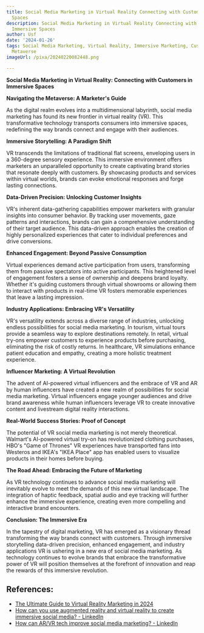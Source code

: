 ```yaml
---
title: Social Media Marketing in Virtual Reality Connecting with Customers in Immersive
  Spaces
description: Social Media Marketing in Virtual Reality Connecting with Customers in
  Immersive Spaces
author: Usf
date: '2024-01-26'
tags: Social Media Marketing, Virtual Reality, Immersive Marketing, Customer Engagement,
  Metaverse
imageUrl: /pixa/20240220082448.png

---
```

**Social Media Marketing in  Virtual Reality:  Connecting with Customers in Immersive Spaces**

**Navigating the Metaverse: A Marketer's Guide**

As the digital realm evolves into a multidimensional labyrinth, social media marketing has found its new frontier in virtual reality (VR). This transformative technology transports consumers into immersive spaces, redefining the way brands connect and engage with their audiences.

**Immersive Storytelling: A Paradigm Shift**

VR transcends the limitations of traditional flat screens, enveloping  users in  a 360-degree sensory experience. This immersive environment offers marketers an unparalleled opportunity to create  captivating brand stories that resonate deeply with customers. By showcasing products  and services within virtual worlds,  brands can evoke emotional responses  and forge lasting connections.

**Data-Driven Precision: Unlocking Customer Insights**

VR's  inherent data-gathering capabilities  empower marketers with granular  insights into consumer behavior. By tracking user movements, gaze patterns and interactions, brands can gain a comprehensive understanding of their target audience. This data-driven approach enables the creation of highly personalized experiences that cater to  individual preferences and drive conversions.

**Enhanced Engagement: Beyond Passive Consumption**

Virtual experiences demand active participation from users, transforming them from passive spectators  into active participants. This heightened level of engagement fosters a sense of ownership  and deepens brand loyalty. Whether it's guiding customers through virtual showrooms or allowing them to  interact with products in real-time VR fosters  memorable experiences  that leave a lasting impression.

**Industry Applications: Embracing  VR's Versatility**

VR's versatility extends across a diverse range of industries, unlocking endless possibilities for social  media  marketing. In tourism, virtual tours provide a seamless way to explore destinations remotely. In retail, virtual try-ons  empower customers to experience products before purchasing, eliminating the risk of costly returns. In healthcare, VR simulations enhance patient education and  empathy, creating a more holistic  treatment experience.

**Influencer Marketing: A  Virtual Revolution**

The advent of  AI-powered virtual influencers and the  embrace of VR and  AR by human influencers have created a new  realm of  possibilities for social media marketing. Virtual influencers engage younger audiences and drive brand awareness while human influencers leverage VR  to create innovative content  and livestream digital reality interactions.

**Real-World Success Stories: Proof of  Concept**

The potential of VR social media marketing  is not merely theoretical. Walmart's AI-powered virtual try-on has  revolutionized clothing purchases, HBO's "Game of Thrones" VR experiences  have transported fans  into Westeros and IKEA's "IKEA Place" app has  enabled users to visualize products  in their homes before buying.

**The Road Ahead: Embracing the Future of Marketing**

As VR  technology continues  to  advance social media marketing will inevitably  evolve to meet the demands of this new virtual landscape. The integration of haptic feedback, spatial audio and eye tracking will further enhance the immersive experience, creating even more  compelling and interactive brand  encounters.

**Conclusion: The Immersive Era**

In the tapestry of digital marketing, VR has  emerged as a visionary thread transforming the way brands connect with customers. Through immersive storytelling data-driven precision, enhanced engagement, and industry applications VR is ushering in a new era  of social media  marketing.  As technology continues to evolve brands that embrace the transformative power of VR will position themselves at  the  forefront of innovation and reap the rewards of this immersive revolution.

## References:
- [The Ultimate Guide to Virtual Reality Marketing in 2024](https://influencermarketinghub.com/virtual-reality-marketing/)
- [How can you use augmented reality and virtual reality to create immersive social media? - LinkedIn](https://www.linkedin.com/advice/1/how-can-you-use-augmented-reality-virtual)
- [How can AR/VR tech improve social media marketing? - LinkedIn](https://www.linkedin.com/advice/0/how-can-arvr-tech-improve-social-media-marketing-hoeqf)
